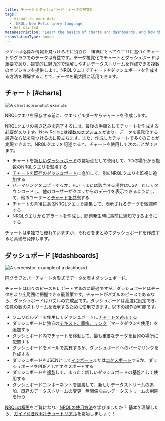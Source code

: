 ```yaml
---
title: チャートとダッシュボード：データの視覚化
tags:
  - Visualize your data
  - 'NRQL: New Relic query language'
  - Get started
metaDescription: 'Learn the basics of charts and dashboards, and how they relate to NRQL.'
translationType: human
---
```




クエリは必要な情報を見つけるのに役立ち、組織にとってクエリに基づくチャートやグラフでのデータは有益です。データ視覚化でチャートとダッシュボードは重要であり、視覚的に魅力的で理解しやすいデータストリームを作成できる複数のオプションを提供します。NRQLクエリでチャートやダッシュボードを作成する方法を理解することで、データを最大限に活用できます。

## チャート [#charts]

<img
  title="A chart screenshot example"
  alt="A chart screenshot example "
  src={chartsChartUi}
/>

<figcaption>
  NRQLクエリを保存する前に、クエリビルダーからチャートを作成します。
</figcaption>

NRQLクエリの書き込みを完了するには、最後の手順としてチャートを作成する必要があります。New Relicには[複数のオプション](/docs/query-your-data/explore-query-data/use-charts/chart-types)があり、データを視覚化する最適な方法を見つけるのに役立ちます。また、作成したチャートで多くのことが実現できます。NRQLクエリを記述すると、チャートを使用して次のことができます。

* チャートを[新しいダッシュボード](/docs/query-your-data/explore-query-data/dashboards/introduction-dashboards#dashboards-create)の開始点として使用して、1つの場所から複数のNRQLクエリを監視する
* [チャートを既存のダッシュボード](/docs/query-your-data/explore-query-data/dashboards/manage-your-dashboard/#add-pages-edit)に追加して、別のNRQLクエリを監視に追加する
* パーマリンクをコピーするか、PDF（または該当する場合はCSV）としてダウンロードし、他のユーザーがクエリからのデータを表示できるようにして、他のユーザーと[チャートを共有](/docs/query-your-data/explore-query-data/use-charts/use-your-charts#share-charts)する
* チャートの背後にあるNRQLクエリを編集して、表示されるデータを微調整する
* [NRQLクエリからアラート](/docs/alerts-applied-intelligence/new-relic-alerts/get-started/your-first-nrql-condition#create-simple-alert)を作成し、問題発生時に事前に通知できるようにする

チャートは単独でも優れていますが、それらをまとめてダッシュボードを作成すると真価を発揮します。

## ダッシュボード [#dashboards]

<img
  title="Dashboard screenshot.png"
  alt="A screenshot example of a dashboard"
  src={dashboardsDashboardUi}
/>

<figcaption>
  円グラフとバーチャートの形式でデータを表すダッシュボード。
</figcaption>

チャートは個々のピースをレポートするのに最適ですが、ダッシュボードはデータをより広範囲に把握できる最善策です。チャートがパズルのピースであるなら、ダッシュボードはパズルの完成品です。ダッシュボードは高度に設定でき、任意の数のストリームを表示するために使用できます。以下の操作が可能です。

* クエリビルダーを使用してダッシュボードに[チャートを追加する](/docs/query-your-data/explore-query-data/dashboards/manage-your-dashboard#dash-create-chart)
* ダッシュボードに独自の[テキスト、画像、リンク](/docs/query-your-data/explore-query-data/dashboards/manage-your-dashboard#markdown)（マークダウンを使用）を追加する
* ダッシュボード内でチャートを移動して、最も重要なデータを目的の場所に配置する
* ダッシュボードをメールで[共有](/docs/query-your-data/explore-query-data/dashboards/dashboards-charts-import-export-data#dashboards)するか、ダッシュボードへのパーマリンクを作成する
* ダッシュボードをJSONとして[インポート](/docs/query-your-data/explore-query-data/dashboards/introduction-dashboards/#dashboards-import)または[エクスポート](/docs/query-your-data/explore-query-data/dashboards/manage-your-dashboard#dash-json)するか、ダッシュボードをPDFとしてエクスポートする
* ダッシュボードを[複製](/docs/query-your-data/explore-query-data/dashboards/manage-your-dashboard#dash-clone)して、まったく新しいダッシュボードの基盤として使用する
* ダッシュボードコンポーネントを[編集](/docs/query-your-data/explore-query-data/dashboards/manage-your-dashboard#add-pages-edit)して、新しいデータストリームの追加、既存のデータストリームの変更、無関係な古いデータストリームの削除を行う

[NRQLの概要](/docs/query-your-data/nrql-new-relic-query-language/get-started/introduction-nrql-new-relics-query-language/)をご覧になり、[NRQLの使用方法](/docs/query-your-data/nrql-new-relic-query-language/get-started/introduction-nrql-how-nrql-works/)を学びましたか？ 基本を理解したら、[ガイド付きNRQLチュートリアル](/docs/query-your-data/nrql-new-relic-query-language/get-started/introduction-nrql-tutorial/)を開始しましょう！